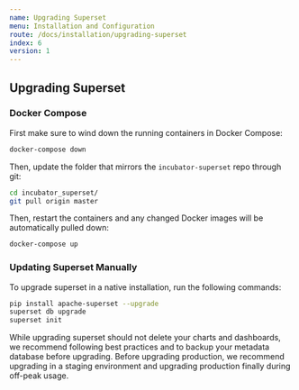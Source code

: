 ```yaml
---
name: Upgrading Superset
menu: Installation and Configuration
route: /docs/installation/upgrading-superset
index: 6
version: 1
---
```


## Upgrading Superset

### Docker Compose

First make sure to wind down the running containers in Docker Compose:

```bash
docker-compose down
```

Then, update the folder that mirrors the `incubator-superset` repo through git:

```bash
cd incubator_superset/
git pull origin master
```

Then, restart the containers and any changed Docker images will be automatically pulled down:

```bash
docker-compose up
```

### Updating Superset Manually

To upgrade superset in a native installation, run the following commands:

```bash
pip install apache-superset --upgrade
superset db upgrade
superset init
```

While upgrading superset should not delete your charts and dashboards, we recommend following best
practices and to backup your metadata database before upgrading. Before upgrading production, we
recommend upgrading in a staging environment and upgrading production finally during off-peak usage.

